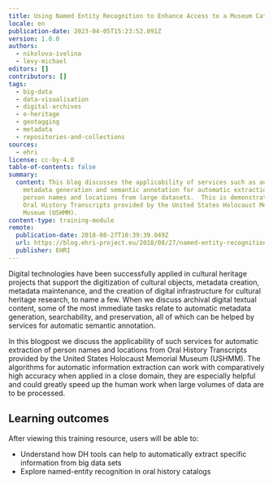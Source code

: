 ```yaml
---
title: Using Named Entity Recognition to Enhance Access to a Museum Catalog
locale: en
publication-date: 2023-04-05T15:23:52.091Z
version: 1.0.0
authors:
  - nikolova-ivelina
  - levy-michael
editors: []
contributors: []
tags:
  - big-data
  - data-visualisation
  - digital-archives
  - e-heritage
  - geotagging
  - metadata
  - repositories-and-collections
sources:
  - ehri
license: cc-by-4.0
table-of-contents: false
summary:
  content: This blog discusses the applicability of services such as automatic
    metadata generation and semantic annotation for automatic extraction of
    person names and locations from large datasets.  This is demonstrated using
    Oral History Transcripts provided by the United States Holocaust Memorial
    Museum (USHMM).
content-type: training-module
remote:
  publication-date: 2018-08-27T10:39:39.049Z
  url: https://blog.ehri-project.eu/2018/08/27/named-entity-recognition/
  publisher: EHRI
---
```

Digital technologies have been successfully applied in cultural heritage projects that support the digitization of cultural objects, metadata creation, metadata maintenance, and the creation of digital infrastructure for cultural heritage research, to name a few. When we discuss archival digital textual content, some of the most immediate tasks relate to automatic metadata generation, searchability, and preservation, all of which can be helped by services for automatic semantic annotation.

In this blogpost we discuss the applicability of such services for automatic extraction of person names and locations from Oral History Transcripts provided by the United States Holocaust Memorial Museum (USHMM). The algorithms for automatic information extraction can work with comparatively high accuracy when applied in a close domain, they are especially helpful and could greatly speed up the human work when large volumes of data are to be processed.

## L﻿earning outcomes

A﻿fter viewing this training resource, users will be able to:

* Understand how DH tools can help to automatically extract specific information from big data sets
* Explore named-entity recognition in oral history catalogs

<ExternalResource title="Interested in learning more?" subtitle="Check out Using Named Entity Recognition to Enhance Access to a Museum Catalog" url="https://blog.ehri-project.eu/2018/08/27/named-entity-recognition/" />
